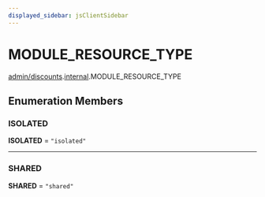 ```yaml
---
displayed_sidebar: jsClientSidebar
---
```



# MODULE\_RESOURCE\_TYPE

[admin/discounts](../../modules/admin_discounts.mdx).[internal](../../admin_discounts/modules/admin_discounts.internal.mdx).MODULE_RESOURCE_TYPE

## Enumeration Members

### ISOLATED

 **ISOLATED** = ``"isolated"``

___

### SHARED

 **SHARED** = ``"shared"``
